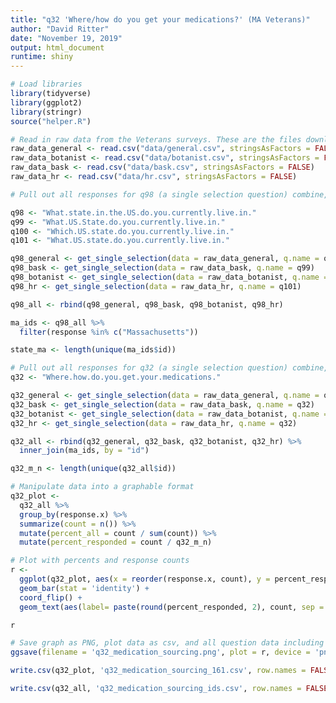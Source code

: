 ```yaml
---
title: "q32 'Where/how do you get your medications?' (MA Veterans)"
author: "David Ritter"
date: "November 19, 2019"
output: html_document
runtime: shiny
---
```


```r
# Load libraries
library(tidyverse)
library(ggplot2)
library(stringr)
source("helper.R")
```

```r
# Read in raw data from the Veterans surveys. These are the files downloaded from survey monkey saved as a .csv
raw_data_general <- read.csv("data/general.csv", stringsAsFactors = FALSE)
raw_data_botanist <- read.csv("data/botanist.csv", stringsAsFactors = FALSE)
raw_data_bask <- read.csv("data/bask.csv", stringsAsFactors = FALSE)
raw_data_hr <- read.csv("data/hr.csv", stringsAsFactors = FALSE)
```

```r
# Pull out all responses for q98 (a single selection question) combine, then determine 'question n' (subsequent q are labeled for convenience, do not respond to survey q#)

q98 <- "What.state.in.the.US.do.you.currently.live.in."
q99 <- "What.US.State.do.you.currently.live.in."
q100 <- "Which.US.state.do.you.currently.live.in."
q101 <- "What.US.state.do.you.currently.live.in."

q98_general <- get_single_selection(data = raw_data_general, q.name = q98)
q98_bask <- get_single_selection(data = raw_data_bask, q.name = q99)
q98_botanist <- get_single_selection(data = raw_data_botanist, q.name = q100)
q98_hr <- get_single_selection(data = raw_data_hr, q.name = q101)

q98_all <- rbind(q98_general, q98_bask, q98_botanist, q98_hr)

ma_ids <- q98_all %>% 
  filter(response %in% c("Massachusetts"))

state_ma <- length(unique(ma_ids$id))
```

```r
# Pull out all responses for q32 (a single selection question) combine, then determine 'question n'
q32 <- "Where.how.do.you.get.your.medications."

q32_general <- get_single_selection(data = raw_data_general, q.name = q32)
q32_bask <- get_single_selection(data = raw_data_bask, q.name = q32)
q32_botanist <- get_single_selection(data = raw_data_botanist, q.name = q32)
q32_hr <- get_single_selection(data = raw_data_hr, q.name = q32)

q32_all <- rbind(q32_general, q32_bask, q32_botanist, q32_hr) %>%
  inner_join(ma_ids, by = "id")

q32_m_n <- length(unique(q32_all$id))
```

```r
# Manipulate data into a graphable format
q32_plot <- 
  q32_all %>%
  group_by(response.x) %>%
  summarize(count = n()) %>%
  mutate(percent_all = count / sum(count)) %>%
  mutate(percent_responded = count / q32_m_n)
```

```r
# Plot with percents and response counts
r <- 
  ggplot(q32_plot, aes(x = reorder(response.x, count), y = percent_responded)) +
  geom_bar(stat = 'identity') +
  coord_flip() +
  geom_text(aes(label= paste(round(percent_responded, 2), count, sep = "***")))

r
```

```r
# Save graph as PNG, plot data as csv, and all question data including response IDs as csv (save question n and N at end of plot file as "_x.x")
ggsave(filename = 'q32_medication_sourcing.png', plot = r, device = 'png')

write.csv(q32_plot, 'q32_medication_sourcing_161.csv', row.names = FALSE)

write.csv(q32_all, 'q32_medication_sourcing_ids.csv', row.names = FALSE)
```
